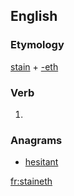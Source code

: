==English==

===Etymology===
[[stain]] + [[-eth]]

===Verb===
{{en-verb form}}

# {{en-archaic third-person singular of|stain}}

===Anagrams===
* [[hesitant#English|hesitant]]

[[fr:staineth]]